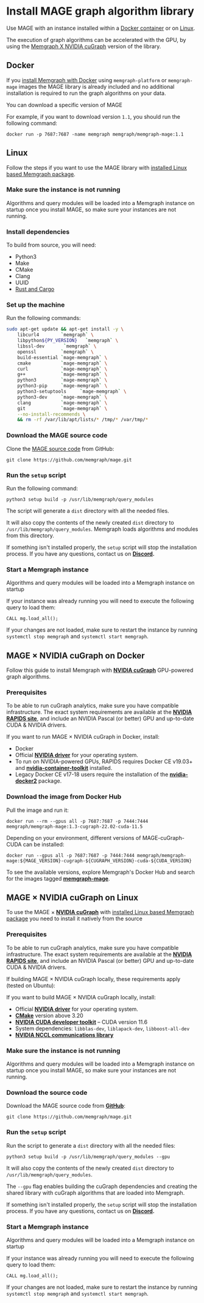 
# Install MAGE graph algorithm library

Use MAGE with an instance installed within a [Docker container](#docker) or on
[Linux](#linux). 

The execution of graph algorithms can be accelerated with the GPU, by using the
[Memgraph X NVIDIA
cuGraph](#mage--nvidia-cugraph) version of the
library. 

## Docker

If you [install Memgraph with Docker](/getting-started/install-memgraph/docker)
using `memgraph-platform` or `memgraph-mage` images the MAGE library is already
included and no additional installation is required to run the graph algorithms
on your data. 

<Callout type="info">

You can download a specific version of MAGE

For example, if you want to download version `1.1`, you should run the following
command:

```shell
docker run -p 7687:7687 -name memgraph memgraph/memgraph-mage:1.1
```

</Callout>

## Linux

Follow the steps if you want to use the MAGE library with [installed Linux based
Memgraph package](/getting-started/install-memgraph). 

<Steps>

### Make sure the instance is not running

Algorithms and query modules will be loaded into a Memgraph instance on startup
once you install MAGE, so make sure your instances are not running. 

### Install dependencies

To build from source, you will need:
- Python3
- Make
- CMake
- Clang
- UUID 
- [Rust and Cargo](https://doc.rust-lang.org/cargo/getting-started/installation.html)

### Set up the machine

Run the following commands: 

```bash
sudo apt-get update && apt-get install -y \
    libcurl4        `memgraph` \
    libpython${PY_VERSION}   `memgraph` \
    libssl-dev       `memgraph` \
    openssl         `memgraph` \
    build-essential `mage-memgraph` \
    cmake           `mage-memgraph` \
    curl            `mage-memgraph` \
    g++             `mage-memgraph` \
    python3         `mage-memgraph` \
    python3-pip     `mage-memgraph` \
    python3-setuptools     `mage-memgraph` \
    python3-dev     `mage-memgraph` \
    clang           `mage-memgraph` \
    git             `mage-memgraph` \
    --no-install-recommends \
    && rm -rf /var/lib/apt/lists/* /tmp/* /var/tmp/*
```

### Download the MAGE source code

Clone the [MAGE source code](https://github.com/memgraph/mage) from GitHub:

```
git clone https://github.com/memgraph/mage.git
```


### Run the `setup` script

Run the following command: 

```shell
python3 setup build -p /usr/lib/memgraph/query_modules
```

The script will generate a `dist` directory with all the needed files.

It will also copy the contents of the newly created `dist` directory to
`/usr/lib/memgraph/query_modules`. Memgraph loads algorithms and modules from
this directory. 

If something isn't installed properly, the `setup` script will stop the
installation process. If you have any questions, contact us on
**[Discord](https://discord.gg/memgraph).**

### Start a Memgraph instance

Algorithms and query modules will be loaded into a Memgraph instance on startup

If your instance was already running you will need to execute the following
query to load them:

```
CALL mg.load_all();
```

If your changes are not loaded, make sure to restart the instance by running
`systemctl stop memgraph` and `systemctl start memgraph`.

</Steps>

## MAGE × NVIDIA cuGraph on Docker

Follow this guide to install Memgraph with [**NVIDIA
cuGraph**](https://github.com/rapidsai/cugraph) GPU-powered graph algorithms.

<Steps>

### Prerequisites

To be able to run cuGraph analytics, make sure you have compatible
infrastructure. The exact system requirements are available at the [**NVIDIA
RAPIDS site**](https://rapids.ai/start.html#requirements), and include an NVIDIA
Pascal (or better) GPU and up-to-date CUDA & NVIDIA drivers.

If you want to run MAGE × NVIDIA cuGraph in Docker, install:

- Docker
- Official [**NVIDIA driver**](https://www.nvidia.com/download/index.aspx) for
  your operating system. 
- To run on NVIDIA-powered GPUs, RAPIDS requires Docker CE v19.03+ and
  [**nvidia-container-toolkit**](https://docs.nvidia.com/datacenter/cloud-native/container-toolkit/install-guide.html#docker)
  installed.
- Legacy Docker CE v17-18 users require the installation of the
  [**nvidia-docker2**](<https://github.com/NVIDIA/nvidia-docker/wiki/Installation-(version-2.0)>)
  package.

### Download the image from Docker Hub

Pull the image and run it:

```shell
docker run --rm --gpus all -p 7687:7687 -p 7444:7444 memgraph/memgraph-mage:1.3-cugraph-22.02-cuda-11.5
```

Depending on your environment, different versions of MAGE-cuGraph-CUDA can be
installed:

```shell
docker run --gpus all -p 7687:7687 -p 7444:7444 memgraph/memgraph-mage:${MAGE_VERSION}-cugraph-${CUGRAPH_VERSION}-cuda-${CUDA_VERSION}
```

To see the available versions, explore Memgraph's Docker Hub and search for the
images tagged [**memgraph-mage**](https://hub.docker.com/r/memgraph/memgraph-mage/tags).

</Steps>

## MAGE × NVIDIA cuGraph on Linux

To use the MAGE × [**NVIDIA cuGraph**](https://github.com/rapidsai/cugraph) with
[installed Linux based Memgraph package](https://memgraph.com/download) you need
to install it natively from the source

<Steps>

### Prerequisites

To be able to run cuGraph analytics, make sure you have compatible
infrastructure. The exact system requirements are available at the [**NVIDIA
RAPIDS site**](https://rapids.ai/start.html#requirements), and include an NVIDIA
Pascal (or better) GPU and up-to-date CUDA & NVIDIA drivers.

If building MAGE × NVIDIA cuGraph locally, these requirements apply (tested on
Ubuntu):

If you want to build MAGE × NVIDIA cuGraph locally, install:

- Official [**NVIDIA driver**](https://www.nvidia.com/download/index.aspx) for
  your operating system. 
- [**CMake**](https://cmake.org/) version above 3.20
- [**NVIDIA CUDA developer toolkit**](https://developer.nvidia.com/cuda-toolkit)
  – CUDA version 11.6
- System dependencies: `libblas-dev`, `liblapack-dev`, `libboost-all-dev`
- [**NVIDIA NCCL communications library**](https://developer.nvidia.com/nccl)

### Make sure the instance is not running

Algorithms and query modules will be loaded into a Memgraph instance on startup
once you install MAGE, so make sure your instances are not running. 

### Download the source code

Download the MAGE source code from [**GitHub**](https://github.com/memgraph/mage):

```
git clone https://github.com/memgraph/mage.git
```

### Run the `setup` script

Run the script to generate a `dist` directory with all the needed files:
```shell
python3 setup build -p /usr/lib/memgraph/query_modules --gpu
```

It will also copy the contents of the newly created `dist` directory to
`/usr/lib/memgraph/query_modules`.

The `--gpu` flag enables building the cuGraph dependencies and creating the
shared library with cuGraph algorithms that are loaded into Memgraph.

If something isn't installed properly, the `setup` script will stop the
installation process. If you have any questions, contact us on
**[Discord](https://discord.gg/memgraph).**

### Start a Memgraph instance

Algorithms and query modules will be loaded into a Memgraph instance on startup

If your instance was already running you will need to execute the following
query to load them:

```
CALL mg.load_all();
```

If your changes are not loaded, make sure to restart the instance by running
`systemctl stop memgraph` and `systemctl start memgraph`.

</Steps>